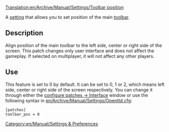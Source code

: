 [[Translation:en/Archive/Manual/Settings/Toolbar position]]


A [[en/Archive/Manual/Settings/Advanced Settings|setting]] that allows you to set position of the main [[en/Manual/Game interface#the-menu-bar|toolbar]].

== Description ==
Align position of the main toolbar to the left side, center or right side of the screen.
This patch changes only user interface and does not affect the gameplay. If selected on multiplayer, it will not affect any other players.

== Use ==
This feature is set to 0 by default. It can be set to 0, 1 or 2, which means left side, center or right side of the screen respectively. You can change it through either the [[en/Archive/Manual/Settings/Configuring patches/Interface|configure patches -> Interface]] window or use the following syntax in [[en/Archive/Manual/Settings/Openttd.cfg]]:
<pre>[patches]
toolbar_pos = 0</pre>


[[Category:en/Manual/Settings & Preferences]]